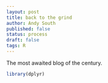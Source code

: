 ```yaml
---
layout: post
title: back to the grind
author: Andy South
published: false
status: process
draft: false
tags: R 
---
```



The most awaited blog of the century.

```r
library(dplyr)
```


